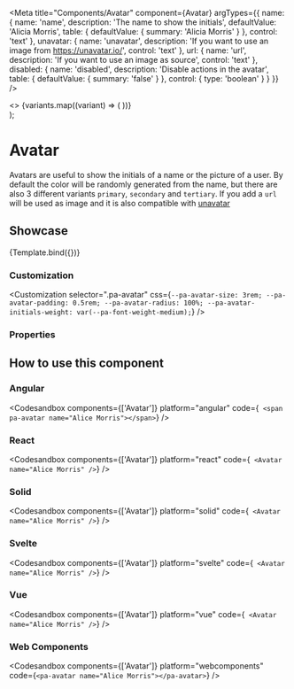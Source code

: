 
<Meta
  title="Components/Avatar"
  component={Avatar}
  argTypes={{
    name: {
      name: 'name',
      description: 'The name to show the initials',
      defaultValue: 'Alicia Morris',
      table: {
        defaultValue: { summary: 'Alicia Morris' }
      },
      control: 'text'
    },
    unavatar: {
      name: 'unavatar',
      description: 'If you want to use an image from https://unavatar.io/',
      control: 'text'
    },
    url: {
      name: 'url',
      description: 'If you want to use an image as source',
      control: 'text'
    },
    disabled: {
      name: 'disabled',
      description: 'Disable actions in the avatar',
      table: {
        defaultValue: { summary: 'false' }
      },
      control: {
        type: 'boolean'
      }
    }
  }}
/>

  <div>
    <>
      {variants.map((variant) => (
        <Avatar key={variant.key} {...args} variant={variant.value} />
      ))}
    </>
  </div>
);

# Avatar

Avatars are useful to show the initials of a name or the picture of a user.
By default the color will be randomly generated from the name, but there are also 3 different variants `primary`, `secondary` and `tertiary`.
If you add a `url` will be used as image and it is also compatible with [unavatar](https://unavatar.io/)

## Showcase

<Canvas>
  <Story
    name="Default"
    args={{
      disabled: false,
      unavatar: '',
      url: ''
    }}
  >
    {Template.bind({})}
  </Story>
</Canvas>

### Customization

<Customization
  selector=".pa-avatar"
  css={`
    --pa-avatar-size: 3rem;
    --pa-avatar-padding: 0.5rem;
    --pa-avatar-radius: 100%;
    --pa-avatar-initials-weight: var(--pa-font-weight-medium);
  `}
/>

### Properties

<ArgsTable story="Default" of={Avatar} />

## How to use this component

### Angular

<Codesandbox
  components={['Avatar']}
  platform="angular"
  code={`
    <span pa-avatar name="Alice Morris"></span>`}
/>

### React

<Codesandbox
  components={['Avatar']}
  platform="react"
  code={`
  <Avatar name="Alice Morris" />`}
/>

### Solid

<Codesandbox
  components={['Avatar']}
  platform="solid"
  code={`
  <Avatar name="Alice Morris" />`}
/>

### Svelte

<Codesandbox
  components={['Avatar']}
  platform="svelte"
  code={`
  <Avatar name="Alice Morris" />`}
/>

### Vue

<Codesandbox
  components={['Avatar']}
  platform="vue"
  code={`
  <Avatar name="Alice Morris" />`}
/>

### Web Components

<Codesandbox components={['Avatar']} platform="webcomponents" code={`<pa-avatar name="Alice Morris"></pa-avatar>`} />
